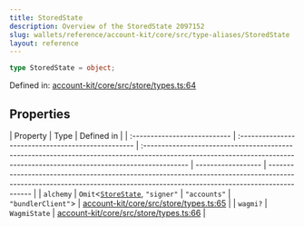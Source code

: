 ```yaml
---
title: StoredState
description: Overview of the StoredState 2097152
slug: wallets/reference/account-kit/core/src/type-aliases/StoredState
layout: reference
---
```


```ts
type StoredState = object;
```

Defined in: [account-kit/core/src/store/types.ts:64](https://github.com/alchemyplatform/aa-sdk/blob/923a52171f7246172caf350853843e6680197da9/account-kit/core/src/store/types.ts#L64)

## Properties

| Property                     | Type                                               | Defined in                                                                                                                                                                |
| :--------------------------- | :------------------------------------------------- | :------------------------------------------------------------------------------------------------------------------------------------------------------------------------ | ------------------ | ------------------------------------------------------------------------------------------------------------------------------------------------------------------------- |
| <a id="alchemy" /> `alchemy` | `Omit`\<[`StoreState`](StoreState.mdx), `"signer"` | `"accounts"`                                                                                                                                                              | `"bundlerClient"`> | [account-kit/core/src/store/types.ts:65](https://github.com/alchemyplatform/aa-sdk/blob/923a52171f7246172caf350853843e6680197da9/account-kit/core/src/store/types.ts#L65) |
| <a id="wagmi" /> `wagmi?`    | `WagmiState`                                       | [account-kit/core/src/store/types.ts:66](https://github.com/alchemyplatform/aa-sdk/blob/923a52171f7246172caf350853843e6680197da9/account-kit/core/src/store/types.ts#L66) |
